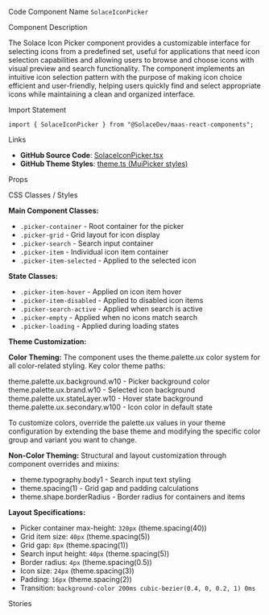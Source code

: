 
<Meta of={SolaceIconPickerStories} />

<Title>Icon Picker</Title>

<Description of={SolaceIconPickerStories} />

<Subtitle>Code Component Name</Subtitle>
`SolaceIconPicker`

<Subtitle>Component Description</Subtitle>

The Solace Icon Picker component provides a customizable interface for selecting icons from a predefined set, useful for applications that need icon selection capabilities and allowing users to browse and choose icons with visual preview and search functionality. The component implements an intuitive icon selection pattern with the purpose of making icon choice efficient and user-friendly, helping users quickly find and select appropriate icons while maintaining a clean and organized interface.

<Subtitle>Import Statement</Subtitle>

```tsx
import { SolaceIconPicker } from "@SolaceDev/maas-react-components";
```

<Subtitle>Links</Subtitle>

- **GitHub Source Code**: [SolaceIconPicker.tsx](https://github.com/SolaceDev/maas-react-components/blob/main/src/components/form/SolacePicker.tsx)
- **GitHub Theme Styles**: <a href="https://github.com/SolaceDev/maas-react-components/blob/main/src/resources/theme.ts#:~:text=MuiPicker" target="_blank">theme.ts (MuiPicker styles)</a>

<Subtitle>Props</Subtitle>

<ArgTypes of={SolaceIconPickerStories} />

<Subtitle>CSS Classes / Styles</Subtitle>

**Main Component Classes:**

- `.picker-container` - Root container for the picker
- `.picker-grid` - Grid layout for icon display
- `.picker-search` - Search input container
- `.picker-item` - Individual icon item container
- `.picker-item-selected` - Applied to the selected icon

**State Classes:**

- `.picker-item-hover` - Applied on icon item hover
- `.picker-item-disabled` - Applied to disabled icon items
- `.picker-search-active` - Applied when search is active
- `.picker-empty` - Applied when no icons match search
- `.picker-loading` - Applied during loading states

**Theme Customization:**

**Color Theming:**
The component uses the theme.palette.ux color system for all color-related styling. Key color theme paths:

<div style={{ display: "flex", alignItems: "center", margin: "8px 0" }}>
	<div
		style={{
			width: "16px",
			height: "16px",
			backgroundColor: "#FFFFFF",
			border: "1px solid rgba(0,0,0,0.2)",
			borderRadius: "3px",
			marginRight: "8px"
		}}
	></div>
	<span>theme.palette.ux.background.w10 - Picker background color</span>
</div>
<div style={{ display: "flex", alignItems: "center", margin: "8px 0" }}>
	<div
		style={{
			width: "16px",
			height: "16px",
			backgroundColor: "#E3F2FD",
			border: "1px solid rgba(0,0,0,0.2)",
			borderRadius: "3px",
			marginRight: "8px"
		}}
	></div>
	<span>theme.palette.ux.brand.w10 - Selected icon background</span>
</div>
<div style={{ display: "flex", alignItems: "center", margin: "8px 0" }}>
	<div
		style={{
			width: "16px",
			height: "16px",
			backgroundColor: "rgba(0, 0, 0, 0.04)",
			border: "1px solid rgba(0,0,0,0.2)",
			borderRadius: "3px",
			marginRight: "8px"
		}}
	></div>
	<span>theme.palette.ux.stateLayer.w10 - Hover state background</span>
</div>
<div style={{ display: "flex", alignItems: "center", margin: "8px 0" }}>
	<div
		style={{
			width: "16px",
			height: "16px",
			backgroundColor: "#757575",
			border: "1px solid rgba(0,0,0,0.2)",
			borderRadius: "3px",
			marginRight: "8px"
		}}
	></div>
	<span>theme.palette.ux.secondary.w100 - Icon color in default state</span>
</div>

To customize colors, override the palette.ux values in your theme configuration by extending the base theme and modifying the specific color group and variant you want to change.

**Non-Color Theming:**
Structural and layout customization through component overrides and mixins:

- theme.typography.body1 - Search input text styling
- theme.spacing(1) - Grid gap and padding calculations
- theme.shape.borderRadius - Border radius for containers and items

**Layout Specifications:**

- Picker container max-height: `320px` (theme.spacing(40))
- Grid item size: `40px` (theme.spacing(5))
- Grid gap: `8px` (theme.spacing(1))
- Search input height: `40px` (theme.spacing(5))
- Border radius: `4px` (theme.spacing(0.5))
- Icon size: `24px` (theme.spacing(3))
- Padding: `16px` (theme.spacing(2))
- Transition: `background-color 200ms cubic-bezier(0.4, 0, 0.2, 1) 0ms`

<Subtitle>Stories</Subtitle>

<CustomStories />

